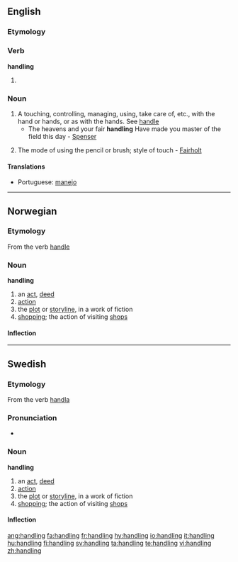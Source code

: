 ==English==

===Etymology===
{{etyl|ang|en}} {{term|handlung||lang=ang}}

===Verb===
'''handling'''

# {{present participle of|[[handle]]}}

===Noun===
{{wikipedia}}
{{en-noun}}

# A touching, controlling, managing, using, take care of, etc., with the hand or hands, or as with the hands. See [[handle]]
#* The heavens and your fair '''handling''' Have made you master of the field this day - [[Spenser]]
# {{art}} The mode of using the pencil or brush; style of touch - [[Fairholt]]

====Translations====
{{top}}
* Portuguese: [[manejo]] {{m}}
{{mid}}
{{bottom}}

----

==Norwegian==

===Etymology===
From the verb [[handle]]

===Noun===
'''handling'''

# an [[act]], [[deed]]
# [[action]]
# the [[plot]] or [[storyline]], in a work of fiction
# [[shopping]]; the action of visiting [[shops]]

====Inflection====
{{no-noun|gender=Common|handling|handlingen|handlinger|handlingene|handlings|handlingens|handlingers|handlingenes}}

----

==Swedish==

===Etymology===
From the verb [[handla]]

===Pronunciation===
* {{audio|Sv-handling.ogg|audio}}

===Noun===
'''handling'''

# an [[act]], [[deed]]
# [[action]]
# the [[plot]] or [[storyline]], in a work of fiction
# [[shopping]]; the action of visiting [[shops]]

====Inflection====
{{sv-noun|gender=Common|handling|handlingen|handlingar|handlingarna|handlings|handlingens|handlingars|handlingarnas}}

[[ang:handling]]
[[fa:handling]]
[[fr:handling]]
[[hy:handling]]
[[io:handling]]
[[it:handling]]
[[hu:handling]]
[[fi:handling]]
[[sv:handling]]
[[ta:handling]]
[[te:handling]]
[[vi:handling]]
[[zh:handling]]